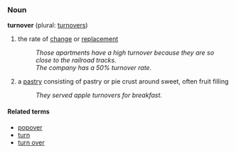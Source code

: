 === Noun ===
'''turnover''' (plural: [[turnovers]])

# the rate of [[change]] or [[replacement]]
#: ''Those apartments have a high turnover because they are so close to the railroad tracks.''
#: ''The company has a 50% turnover rate.''
# a [[pastry]] consisting of pastry or pie crust around sweet, often fruit filling
#: ''They served apple turnovers for breakfast.''

====Related terms====
*[[popover]]
*[[turn]]
*[[turn over]]